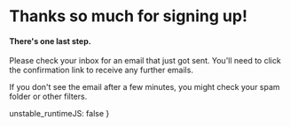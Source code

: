 
<SEO
	description='Thank you for subscribing to my newsletter'
	path='newsletter'
	title='Thank you'
/>

<Layout>

# Thanks so much for signing up!

#### There's one last step.

Please check your inbox for an email that just got sent. You'll need to click the confirmation link to receive any further emails.

If you don't see the email after a few minutes, you might check your spam folder or other filters.


</Layout>

  unstable_runtimeJS: false
}
